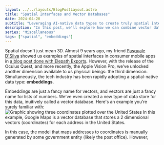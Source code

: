 ```yaml
---
layout: ../../layouts/BlogPostLayout.astro
title: "Spatial Interfaces and Vector Databases"
date: 2024-04-20
subtitle: "Leveraging AI-native data types to create truly spatial interfaces"
description: "In this post, we'll explore how we can combine vector databases and spatial interfaces."
series: "Miscellaneous"
tags: ["spatial", "embeddings"]
---
```


Spatial doesn't just mean 3D. Almost 9 years ago, my friend [Pasquale D'Silva](https://twitter.com/okpasquale) showed us examples of spatial interfaces in consumer mobile apps in [a blog post done with Elepath Exports](https://medium.com/elepath-exports/spatial-interfaces-886bccc5d1e9). However, with the release of the Oculus Quest, and more recently, the Apple Vision Pro, we've unlocked another dimension available to us physical beings: the third dimension. Simultaneously, the tech industry has been rapidly adopting a spatial-native data type: **embeddings**.

Embeddings are just a fancy name for vectors, and vectors are just a fancy name for lists of numbers. We've even created a new type of data store for this data, inuitively called a vector database. Here's an example you're surely familiar with:
![Graphic showing three coordinates plotted over the United States](../../../public/images/coord-embeddings.png) In this example, Google Maps is a vector database that stores a 2 dimensional vectors (coordinates) for each address in the United States.

In this case, the model that maps addresses to coordinates is manually generated by some government entity (likely the post office). However,
